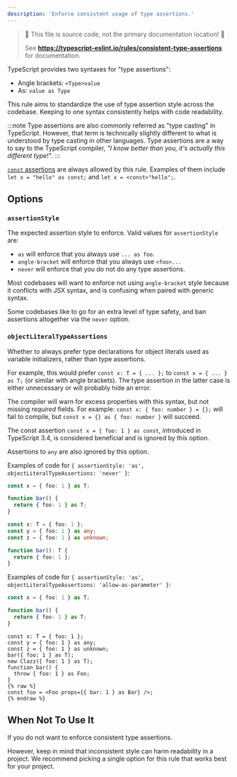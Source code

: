 ```yaml
---
description: 'Enforce consistent usage of type assertions.'
---
```



> 🛑 This file is source code, not the primary documentation location! 🛑
>
> See **https://typescript-eslint.io/rules/consistent-type-assertions** for documentation.

TypeScript provides two syntaxes for "type assertions":

- Angle brackets: `<Type>value`
- As: `value as Type`

This rule aims to standardize the use of type assertion style across the codebase.
Keeping to one syntax consistently helps with code readability.

:::note
Type assertions are also commonly referred as "type casting" in TypeScript.
However, that term is technically slightly different to what is understood by type casting in other languages.
Type assertions are a way to say to the TypeScript compiler, _"I know better than you, it's actually this different type!"_.
:::

[`const` assertions](https://www.typescriptlang.org/docs/handbook/release-notes/typescript-3-4.html#const-assertions) are always allowed by this rule.
Examples of them include `let x = "hello" as const;` and `let x = <const>"hello";`.

## Options

### `assertionStyle`

The expected assertion style to enforce. Valid values for `assertionStyle` are:

- `as` will enforce that you always use `... as foo`.
- `angle-bracket` will enforce that you always use `<foo>...`
- `never` will enforce that you do not do any type assertions.

Most codebases will want to enforce not using `angle-bracket` style because it conflicts with JSX syntax, and is confusing when paired with generic syntax.

Some codebases like to go for an extra level of type safety, and ban assertions altogether via the `never` option.

### `objectLiteralTypeAssertions`

Whether to always prefer type declarations for object literals used as variable initializers, rather than type assertions.

For example, this would prefer `const x: T = { ... };` to `const x = { ... } as T;` (or similar with angle brackets).
The type assertion in the latter case is either unnecessary or will probably hide an error.

The compiler will warn for excess properties with this syntax, but not missing _required_ fields. For example: `const x: { foo: number } = {};` will fail to compile, but `const x = {} as { foo: number }` will succeed.

The const assertion `const x = { foo: 1 } as const`, introduced in TypeScript 3.4, is considered beneficial and is ignored by this option.

Assertions to `any` are also ignored by this option.

Examples of code for `{ assertionStyle: 'as', objectLiteralTypeAssertions: 'never' }`:

<Tabs>
<TabItem value="❌ Incorrect">

```ts option='{ "assertionStyle": "as", "objectLiteralTypeAssertions": "never" }'
const x = { foo: 1 } as T;

function bar() {
  return { foo: 1 } as T;
}
```

</TabItem>
<TabItem value="✅ Correct">

```ts option='{ "assertionStyle": "as", "objectLiteralTypeAssertions": "never" }'
const x: T = { foo: 1 };
const y = { foo: 1 } as any;
const z = { foo: 1 } as unknown;

function bar(): T {
  return { foo: 1 };
}
```

</TabItem>
</Tabs>

Examples of code for `{ assertionStyle: 'as', objectLiteralTypeAssertions: 'allow-as-parameter' }`:

<Tabs>
<TabItem value="❌ Incorrect">

```ts option='{ "assertionStyle": "as", "objectLiteralTypeAssertions": "allow-as-parameter" }'
const x = { foo: 1 } as T;

function bar() {
  return { foo: 1 } as T;
}
```

</TabItem>
<TabItem value="✅ Correct">

```tsx option='{ "assertionStyle": "as", "objectLiteralTypeAssertions": "allow-as-parameter" }'
const x: T = { foo: 1 };
const y = { foo: 1 } as any;
const z = { foo: 1 } as unknown;
bar({ foo: 1 } as T);
new Clazz({ foo: 1 } as T);
function bar() {
  throw { foo: 1 } as Foo;
}
{% raw %}
const foo = <Foo props={{ bar: 1 } as Bar} />;
{% endraw %}
```

</TabItem>
</Tabs>

## When Not To Use It

If you do not want to enforce consistent type assertions.

However, keep in mind that inconsistent style can harm readability in a project.
We recommend picking a single option for this rule that works best for your project.
